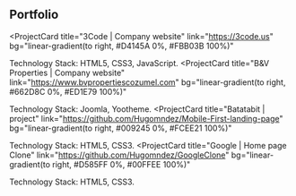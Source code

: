 ## Portfolio

<ProjectCard
  title="3Code | Company website"
  link="https://3code.us"
  bg="linear-gradient(to right, #D4145A 0%, #FBB03B 100%)"
>
  Technology Stack: HTML5, CSS3, JavaScript.
</ProjectCard>
<ProjectCard
  title="B&V Properties | Company website"
  link="https://www.bvpropertiescozumel.com"
  bg="linear-gradient(to right, #662D8C 0%, #ED1E79 100%)"
>
  Technology Stack: Joomla, Yootheme.
</ProjectCard>
<ProjectCard
  title="Batatabit | project"
  link="https://github.com/Hugomndez/Mobile-First-landing-page"
  bg="linear-gradient(to right, #009245 0%, #FCEE21 100%)"
>
  Technology Stack: HTML5, CSS3.
</ProjectCard>
<ProjectCard
  title="Google | Home page Clone"
  link="https://github.com/Hugomndez/GoogleClone"
  bg="linear-gradient(to right, #D585FF 0%, #00FFEE 100%)"
>
  Technology Stack: HTML5, CSS3.
</ProjectCard>
